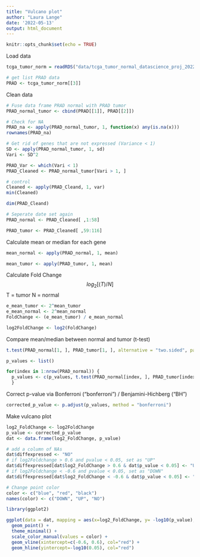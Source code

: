```yaml
---
title: "Vulcano plot"
author: "Laura Lange"
date: '2022-05-13'
output: html_document
---
```


```r
knitr::opts_chunk$set(echo = TRUE)
```

Load data
```r
tcga_tumor_norm = readRDS("data/tcga_tumor_normal_datascience_proj_2022.RDS")

# get list PRAD data
PRAD <- tcga_tumor_norm[[3]]
```

Clean data 

```r
# Fuse data frame PRAD normal with PRAD tumor
PRAD_normal_tumor <- cbind(PRAD[[1]], PRAD[[2]])

# Check for NA
PRAD_na <- apply(PRAD_normal_tumor, 1, function(x) any(is.na(x)))
rownames(PRAD_na)

# Get rid of genes that are not expressed (Variance < 1)
SD <- apply(PRAD_normal_tumor, 1, sd)
Vari <- SD^2

PRAD_Var <- which(Vari < 1)
PRAD_Cleaned <- PRAD_normal_tumor[Vari > 1, ]

# control
Cleaned <- apply(PRAD_Cleand, 1, var)
min(Cleaned)

dim(PRAD_Cleand)

# Seperate date set again 
PRAD_normal <- PRAD_Cleaned[ ,1:58]

PRAD_tumor <- PRAD_Cleaned[ ,59:116]
```

Calculate mean or median for each gene 
```r
mean_normal <- apply(PRAD_normal, 1, mean)

mean_tumor <- apply(PRAD_tumor, 1, mean)
```

Calculate Fold Change 
$$
log_2[(T)/N]
$$
T = tumor 
N = normal 
```r
e_mean_tumor <- 2^mean_tumor
e_mean_normal <- 2^mean_normal
FoldChange <- (e_mean_tumor) / e_mean_normal

log2FoldChange <- log2(FoldChange)
```
Compare mean/median between normal and tumor (t-test)

```r
t.test(PRAD_normal[1, ], PRAD_tumor[1, ], alternative = "two.sided", paired = TRUE)
```
```r
p_values <- list()

for(index in 1:nrow(PRAD_normal)) {
  p_values <- c(p_values, t.test(PRAD_normal[index, ], PRAD_tumor[index, ])$p.value)
  }
```


Correct p-value via Bonferroni ("bonferroni") / Benjamini-Hichberg ("BH")
```r
corrected_p_value <- p.adjust(p_values, method = "bonferroni")
```

Make vulcano plot 

```r
log2_FoldChange <- log2FoldChange
p_value <- corrected_p_value
dat <- data.frame(log2_FoldChange, p_value)

# add a column of NAs
dat$diffexpressed <- "NO"
# if log2Foldchange > 0.6 and pvalue < 0.05, set as "UP" 
dat$diffexpressed[dat$log2_FoldChange > 0.6 & dat$p_value < 0.05] <- "UP"
# if log2Foldchange < -0.6 and pvalue < 0.05, set as "DOWN"
dat$diffexpressed[dat$log2_FoldChange < -0.6 & dat$p_value < 0.05] <- "DOWN"

# Change point color
color <- c("blue", "red", "black")
names(color) <- c("DOWN", "UP", "NO")

library(ggplot2)

ggplot(data = dat, mapping = aes(x=log2_FoldChange, y= -log10(p_value), col = diffexpressed))+
  geom_point() +
  theme_minimal() +
  scale_color_manual(values = color) +
  geom_vline(xintercept=c(-0.6, 0.6), col="red") +
  geom_hline(yintercept=-log10(0.05), col="red")
```
